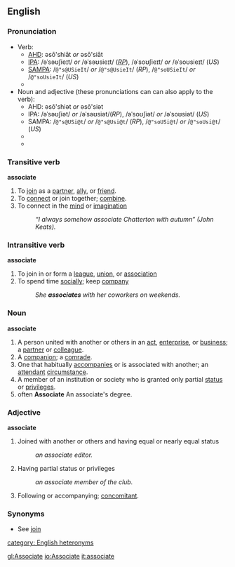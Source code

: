 ==English==

{{rfc}}
===Pronunciation===
*Verb:
**[[AHD]]: əsō'shiāt ''or'' əsō'siāt
**[[IPA]]: /əˈsəʊʃieɪt/ ''or'' /əˈsəʊsieɪt/ (''[[RP]]''), /əˈsoʊʃieɪt/ ''or'' /əˈsoʊsieɪt/ (''US'')
**[[SAMPA]]: /<tt>@"s@USieIt</tt>/ ''or'' /<tt>@"s@UsieIt</tt>/ (''RP''), /<tt>@"soUSieIt</tt>/ ''or'' /<tt>@"soUsieIt</tt>/ (''US'')
**{{audio|en-us-associate.ogg|Audio (US)}} 
*Noun and adjective (these pronunciations can can also apply to the verb):
**AHD: əsō'shiət ''or'' əsō'siət
**IPA: /əˈsəʊʃiət/ ''or'' /əˈsəʊsiət/(''RP''), /əˈsoʊʃiət/ ''or'' /əˈsoʊsiət/ (''US'')
**SAMPA: /<tt>@"s@USi@t</tt>/ ''or'' /<tt>@"s@Usi@t</tt>/ (''RP''), /<tt>@"soUSi@t</tt>/ ''or'' /<tt>@"soUsi@t</tt>/ (''US'')
**{{audio|en-us-associate-2.ogg|Audio (US)}} 
**{{audio|en-us-associate-3.ogg|Audio 2 (US)}}

=== Transitive verb ===
'''associate'''
# To [[join]] as a [[partner]], [[ally]], or [[friend]]. 
# To [[connect]] or join together; [[combine]]. 
# To connect in the [[mind]] or [[imagination]]
#:''“I always somehow associate Chatterton with autumn” (John Keats). ''

=== Intransitive verb ===
'''associate'''
# To join in or form a [[league]], [[union]], or [[association]]
# To spend time [[social]]ly; keep [[company]]
#:''She '''associates''' with her coworkers on weekends.''

=== Noun ===
'''associate'''
# A person united with another or others in an [[act]], [[enterprise]], or [[business]]; a [[partner]] or [[colleague]]. 
# A [[companion]]; a [[comrade]]. 
# One that habitually [[accompanies]] or is associated with another; an [[attendant]] [[circumstance]]. 
# A member of an institution or society who is granted only partial [[status]] or [[privileges]]. 
# often '''Associate''' An associate's degree.

===Adjective===
'''associate'''
# Joined with another or others and having equal or nearly equal status
#:''an associate editor.'' 
# Having partial status or privileges
#:''an associate member of the club. ''
# Following or accompanying; [[concomitant]].

===Synonyms===
*See [[join]]

[[category: English heteronyms]]

[[gl:Associate]]
[[io:Associate]]
[[it:associate]]